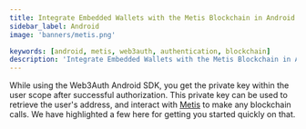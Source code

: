 ```yaml
---
title: Integrate Embedded Wallets with the Metis Blockchain in Android
sidebar_label: Android
image: 'banners/metis.png'

keywords: [android, metis, web3auth, authentication, blockchain]
description: 'Integrate Embedded Wallets with the Metis Blockchain in Android | Embedded Wallets'
---
```



<SEO
  title="Integrate Embedded Wallets with the Metis Blockchain in Android"
  description="Integrate Embedded Wallets with the Metis Blockchain in Android | Embedded Wallets"
  image="https://web3auth.io/docs/banners/metis.png"
  slug="/embedded-wallets/connect-blockchain/evm/metis/android"
/>

While using the Web3Auth Android SDK, you get the private key within the user scope after successful authorization. This private key can be used to retrieve the user's address, and interact with [Metis](https://metis.io) to make any blockchain calls. We have highlighted a few here for getting you started quickly on that.

<EVMInteraction />
